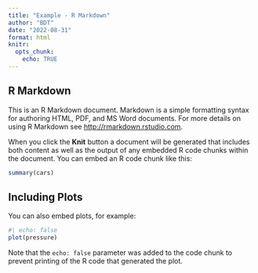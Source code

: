 ```yaml
---
title: "Example - R Markdown"
author: "BDT"
date: "2022-08-31"
format: html
knitr:
  opts_chunk: 
    echo: TRUE
---
```


## R Markdown

This is an R Markdown document. Markdown is a simple formatting syntax for authoring HTML, PDF, and MS Word documents. For more details on using R Markdown see <http://rmarkdown.rstudio.com>.

When you click the **Knit** button a document will be generated that includes both content as well as the output of any embedded R code chunks within the document. You can embed an R code chunk like this:

```r
summary(cars)
```

## Including Plots

You can also embed plots, for example:

```r
#| echo: false
plot(pressure)
```

Note that the `echo: false` parameter was added to the code chunk to prevent printing of the R code that generated the plot.
